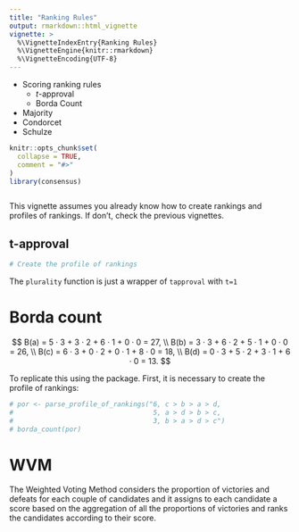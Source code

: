 ```yaml
---
title: "Ranking Rules"
output: rmarkdown::html_vignette
vignette: >
  %\VignetteIndexEntry{Ranking Rules}
  %\VignetteEngine{knitr::rmarkdown}
  %\VignetteEncoding{UTF-8}
---
```


- Scoring ranking rules
  - $t$-approval
  - Borda Count
- Majority
- Condorcet
- Schulze


```r
knitr::opts_chunk$set(
  collapse = TRUE,
  comment = "#>"
)
library(consensus)
```

```r

```

This vignette assumes you already know how to create rankings and profiles of rankings. If don't, check the previous vignettes.

## t-approval

```r
# Create the profile of rankings
```


The `plurality` function is just a wrapper of `tapproval` with `t=1`

# Borda count

$$
B(a) = 5 · 3 + 3 · 2 + 6 · 1 + 0 · 0 = 27, \\ 
B(b) = 3 · 3 + 6 · 2 + 5 · 1 + 0 · 0 = 26, \\
B(c) = 6 · 3 + 0 · 2 + 0 · 1 + 8 · 0 = 18, \\
B(d) = 0 · 3 + 5 · 2 + 3 · 1 + 6 · 0 = 13.
$$

To replicate this using the package. First, it is necessary to create the profile of rankings:

```r
# por <- parse_profile_of_rankings("6, c > b > a > d,
#                                   5, a > d > b > c,
#                                   3, b > a > d > c")
# borda_count(por)
```

# WVM

The Weighted Voting Method considers the proportion of victories and defeats for each couple of candidates and it assigns to each candidate a score based on the aggregation of all the proportions of victories and ranks the candidates according to their score.

